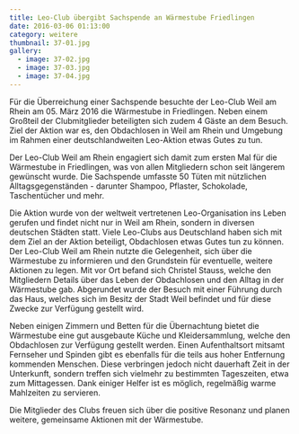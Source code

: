 ```yaml
---
title: Leo-Club übergibt Sachspende an Wärmestube Friedlingen
date: 2016-03-06 01:13:00
category: weitere
thumbnail: 37-01.jpg
gallery:
  - image: 37-02.jpg
  - image: 37-03.jpg
  - image: 37-04.jpg
---
```


Für die Überreichung einer Sachspende besuchte der Leo-Club Weil am Rhein am 05. März 2016 die Wärmestube in Friedlingen. Neben einem Großteil der Clubmitglieder beteiligten sich zudem 4 Gäste an dem Besuch. Ziel der Aktion war es, den Obdachlosen in Weil am Rhein und Umgebung im Rahmen einer deutschlandweiten Leo-Aktion etwas Gutes zu tun.

Der Leo-Club Weil am Rhein engagiert sich damit zum ersten Mal für die Wärmestube in Friedlingen, was von allen Mitgliedern schon seit längerem gewünscht wurde. Die Sachspende umfasste 50 Tüten mit nützlichen Alltagsgegenständen - darunter Shampoo, Pflaster, Schokolade, Taschentücher und mehr.

Die Aktion wurde von der weltweit vertretenen Leo-Organisation ins Leben gerufen und findet nicht nur in Weil am Rhein, sondern in diversen deutschen Städten statt. Viele Leo-Clubs aus Deutschland haben sich mit dem Ziel an der Aktion beteiligt, Obdachlosen etwas Gutes tun zu können.
Der Leo-Club Weil am Rhein nutzte die Gelegenheit, sich über die Wärmestube zu informieren und den Grundstein für eventuelle, weitere Aktionen zu legen. Mit vor Ort befand sich Christel Stauss, welche den Mitgliedern Details über das Leben der Obdachlosen und den Alltag in der Wärmestube gab. Abgerundet wurde der Besuch mit einer Führung durch das Haus, welches sich im Besitz der Stadt Weil befindet und für diese Zwecke zur Verfügung gestellt wird.

Neben einigen Zimmern und Betten für die Übernachtung bietet die Wärmestube eine gut ausgebaute Küche und Kleidersammlung, welche den Obdachlosen zur Verfügung gestellt werden. Einen Aufenthaltsort mitsamt Fernseher und Spinden gibt es ebenfalls für die teils aus hoher Entfernung kommenden Menschen. Diese verbringen jedoch nicht dauerhaft Zeit in der Unterkunft, sondern treffen sich vielmehr zu bestimmten Tageszeiten, etwa zum Mittagessen. Dank einiger Helfer ist es möglich, regelmäßig warme Mahlzeiten zu servieren.

Die Mitglieder des Clubs freuen sich über die positive Resonanz und planen weitere, gemeinsame Aktionen mit der Wärmestube.
